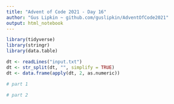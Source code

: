 ```yaml
---
title: "Advent of Code 2021 - Day 16"
author: "Gus Lipkin ~ github.com/guslipkin/AdventOfCode2021"
output: html_notebook
---
```


```r
library(tidyverse)
library(stringr)
library(data.table)

dt <- readLines("input.txt")
dt <- str_split(dt, "", simplify = TRUE)
dt <- data.frame(apply(dt, 2, as.numeric))
```


```r
# part 1

```


```r
# part 2
```

